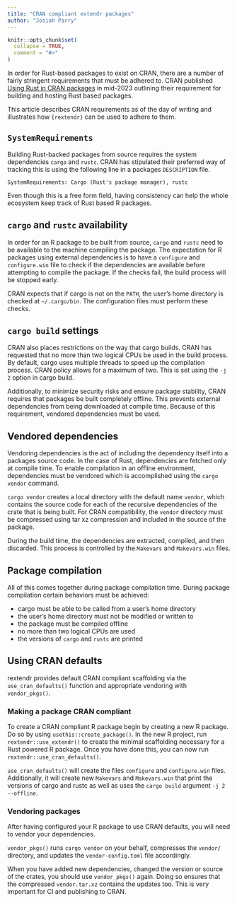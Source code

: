 ```yaml
---
title: "CRAN compliant extendr packages"
author: "Josiah Parry"
---
```


```r
knitr::opts_chunk$set(
  collapse = TRUE,
  comment = "#>"
)
```

In order for Rust-based packages to exist on CRAN, there are a number of
fairly stringent requirements that must be adhered to. CRAN published [Using Rust in CRAN packages](https://cran.r-project.org/web/packages/using_rust.html) in mid-2023 outlining their requirement for building and hosting Rust based packages. 

This article describes CRAN requirements as of the day of writing and illustrates how `{rextendr}` can be used to adhere to them. 

## `SystemRequirements`

Building Rust-backed packages from source requires the system dependencies `cargo` and `rustc`. CRAN has stipulated their preferred way of tracking this is using the following line in a packages `DESCRIPTION` file.

```
SystemRequirements: Cargo (Rust's package manager), rustc
```
Even though this is a free form field, having consistency can help the whole ecosystem keep track of Rust based R packages. 

## `cargo` and `rustc` availability

In order for an R package to be built from source, `cargo` and `rustc` need to be available to the machine compiling the package. The expectation for R packages using external dependencies is to have a `configure` and `configure.win` file to check if the dependencies are available before attempting to compile the package. If the checks fail, the build process will be stopped early. 

CRAN expects that if cargo is not on the `PATH`, the user's home directory is checked at `~/.cargo/bin`. The configuration files must perform these checks. 

## `cargo build` settings 

CRAN also places restrictions on the way that cargo builds. CRAN has requested that no more than two logical CPUs be used in the build process. By default, cargo uses multiple threads to speed up the compilation process. CRAN policy allows for a maximum of two. This is set using the `-j 2` option in cargo build. 

Additionally, to minimize security risks and ensure package stability, CRAN requires that packages be built completely offline. This prevents external dependencies from being downloaded at compile time. Because of this requirement, vendored dependencies must be used.

## Vendored dependencies 

Vendoring dependencies is the act of including the dependency itself into a packages source code. In the case of Rust, dependencies are fetched only at compile time. To enable compilation in an offline environment, dependencies must be vendored which is accomplished using the `cargo vendor` command. 

`cargo vendor` creates a local directory with the default name `vendor`, which contains the source code for each of the recursive dependencies of the crate that is being built. For CRAN compatibility, the `vendor` directory must be compressed using tar xz compression and included in the source of the package. 

During the build time, the dependencies are extracted, compiled, and then discarded. This process is controlled by the `Makevars` and `Makevars.win` files. 

## Package compilation

All of this comes together during package compilation time. During package compilation certain behaviors must be achieved: 

- cargo must be able to be called from a user's home directory
- the user's home directory must not be modified or written to 
- the package must be compiled offline 
- no more than two logical CPUs are used
- the versions of `cargo` and `rustc` are printed


## Using CRAN defaults

rextendr provides default CRAN compliant scaffolding via the `use_cran_defaults()` function and appropriate vendoring with `vendor_pkgs()`.

### Making a package CRAN compliant

To create a CRAN compliant R package begin by creating a new R package. Do so by using `usethis::create_package()`. In the new R project, run `rextendr::use_extendr()` to create the minimal scaffolding necessary for a Rust powered R package. Once you have done this, you can now run `rextendr::use_cran_defaults()`. 

`use_cran_defaults()` will create the files `configure` and `configure.win` files. Additionally, it will create new `Makevars` and `Makevars.win` that print the versions of cargo and rustc as well as uses the `cargo build` argument `-j 2 --offline`.

### Vendoring packages 

After having configured your R package to use CRAN defaults, you will need to vendor your dependencies.

`vendor_pkgs()` runs `cargo vendor` on your behalf, compresses the `vendor/` directory, and updates the `vendor-config.toml` file accordingly. 

When you have added new dependencies, changed the version or source of the crates, you should use `vendor_pkgs()` again. Doing so ensures that the compressed `vendor.tar.xz` contains the updates too. This is very important for CI and publishing to CRAN. 
